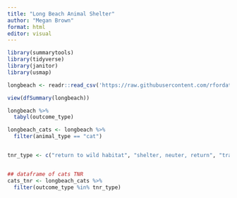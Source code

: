 ```yaml
---
title: "Long Beach Animal Shelter"
author: "Megan Brown"
format: html
editor: visual
---
```


```r
library(summarytools)
library(tidyverse)
library(janitor)
library(usmap)

```

```r
longbeach <- readr::read_csv('https://raw.githubusercontent.com/rfordatascience/tidytuesday/main/data/2025/2025-03-04/longbeach.csv')

```

```r
view(dfSummary(longbeach))
```

```r
longbeach %>% 
  tabyl(outcome_type)
```

```r
longbeach_cats <- longbeach %>%
  filter(animal_type == "cat")


tnr_type <- c("return to wild habitat", "shelter, neuter, return", "trap, neuter, release")


## dataframe of cats TNR
cats_tnr <- longbeach_cats %>% 
  filter(outcome_type %in% tnr_type)
  

```



